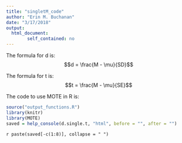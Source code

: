 ```yaml
---
title: "singletM_code"
author: "Erin M. Buchanan"
date: "3/17/2018"
output: 
  html_document:
        self_contained: no
---
```

 
The formula for d is: $$d = \frac{M - \mu}{SD}$$
 
The formula for t is: $$t = \frac{M - \mu}{SE}$$
 
The code to use MOTE in R is: 
 
```r
source("output_functions.R")
library(knitr)
library(MOTE)
saved = help_console(d.single.t, "html", before = "", after = "")
```
 
`r paste(saved[-c(1:8)], collapse = " ")`